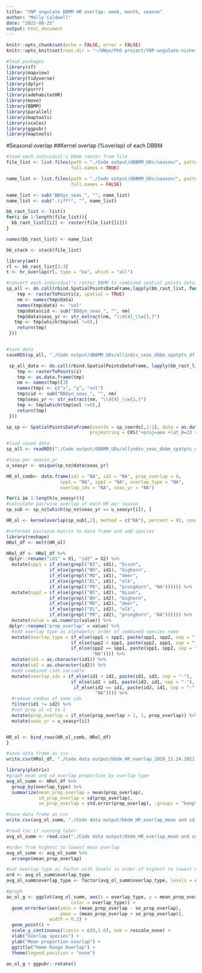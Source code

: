 ```yaml
---
title: "YNP ungulate BBMM HR overlap: week, month, season"
author: "Molly Caldwell"
date: "2022-08-25"
output: html_document
---
```


```r
knitr::opts_chunk$set(echo = FALSE, error = FALSE)
knitr::opts_knit$set(root.dir = "~/UWyo/PhD project/YNP-ungulate-niche-proj/")
```

```r
#load packages
library(sf)
library(mapview)
library(tidyverse)
library(dplyr)
library(purrr)
library(adehabitatHR)
library(move)
library(BBMM)
library(parallel)
library(maptools)
library(scales)
library(ggpubr)
library(maptools)
```

#Seasonal overlap
##Kernel overlap (%overlap) of each DBBM

```r
#load each individual's bbmm raster from file
file_list <- list.files(path = "./Code output/dBBMM_UDs/season/", pattern = ".tif$",
                        full.names = TRUE)

name_list <- list.files(path = "./Code output/dBBMM_UDs/season/", pattern = ".tif$",
                        full.names = FALSE)

name_list <- sub("BBdyn_seas_", "", name_list)
name_list <- sub(".tiff*", "", name_list)

bb_rast_list <- list()
for(i in 1:length(file_list)){
  bb_rast_list[[i]] <- raster(file_list[[i]])
}

names(bb_rast_list) <- name_list

bb_stack <- stack(file_list)

```

```r
library(amt)
rl <- bb_rast_list[1:3]
t <- hr_overlap(rl, type = "ba", which = "all")
```


```r
#convert each individual's raster BBMM to combined spatial points data frame
sp_all <- do.call(rbind.SpatialPointsDataFrame,lapply(bb_rast_list, function(z){
    tmp <- rasterToPoints(z, spatial = TRUE)
    nm <- names(tmp@data)
    names(tmp@data) <- "vol"
    tmp@data$cid <- sub("BBdyn_seas_", "", nm)
    tmp@data$seas_yr <- str_extract(nm, "\\d{4}_\\w{1,}")
   tmp <- tmp[which(tmp$vol !=0),]
    return(tmp)
 }))


#save data
saveRDS(sp_all, "./Code output/dBBMM_UDs/allindiv_seas_dbbm_spatpts_df.rds")
```

```r
 sp_all_data <- do.call(rbind.SpatialPointsDataFrame, lapply(bb_rast_list[1:10], function(z){
    tmp <- rasterToPoints(z)
    tmp <- as.data.frame(tmp)
    nm <- names(tmp)[3]
    names(tmp) <- c("x", "y", "vol")
    tmp$cid <- sub("BBdyn_seas_", "", nm)
    tmp$seas_yr <- str_extract(nm, "\\d{4}_\\w{1,}")
    tmp <- tmp[which(tmp$vol !=0),]
    return(tmp)
 }))

sp_sp <- SpatialPointsDataFrame(coords = sp_coords[,1:2], data = as.data.frame(sp_coords),
                               proj4string = CRS("+proj=aea +lat_0=23 +lon_0=-96 +lat_1=29.5 +lat_2=45.5 +x_0=0 +y_0=0 +ellps=GRS80 +units=m +no_defs"))
```


```r
#load saved data
sp_all <- readRDS("./Code output/dBBMM_UDs/allindiv_seas_dbbm_spatpts_df.rds")

#loop per season_yr
u_seasyr <- unique(sp_nz@data$seas_yr)

HR_ol_comb<- data.frame(id1 = "NA", id2 = "NA", prop_overlap = 0,
                    spp1 = "NA", spp2 = "NA", overlap_type = "NA",
                    overlap_ids = "NA", seas_yr = "NA")

for(i in 1:length(u_seasyr)){
#calculate pairwise overlap of each HR per season
sp_sub <- sp_nz[which(sp_nz$seas_yr == u_seasyr[i]), ]

HR_ol <- kerneloverlap(sp_sub[,2], method = c("BA"), percent = 95, conditional = FALSE)

#reformat pairwise matrix to data frame and add species
library(reshape)
HRol_df <- melt(HR_ol)

HRol_df <- HRol_df %>%
 dplyr::rename("id1" = X1, "id2" = X2) %>%
  mutate(spp1 = if_else(grepl("BI", id1), "bison",
                if_else(grepl("BH", id1), "bighorn",
                if_else(grepl("MD", id1), "deer",
                if_else(grepl("EL", id1), "elk",
                if_else(grepl("PR", id1), "pronghorn", "NA")))))) %>%
  mutate(spp2 = if_else(grepl("BI", id2), "bison",
                if_else(grepl("BH", id2), "bighorn",
                if_else(grepl("MD", id2), "deer",
                if_else(grepl("EL", id2), "elk",
                if_else(grepl("PR", id2), "pronghorn", "NA")))))) %>%
  mutate(value = as.numeric(value)) %>%
 dplyr::rename("prop_overlap" = value) %>%
  #add overlap type as alphabetic order of combined species name
  mutate(overlap_type = if_else(spp1 < spp2, paste(spp1, spp2, sep = "-"),
                        if_else(spp2 < spp1, paste(spp2, spp1, sep = "-"),
                        if_else(spp2 == spp1, paste(spp1, spp2, sep = "-"), 
                                "NA")))) %>%
  mutate(id1 = as.character(id1)) %>%
  mutate(id2 = as.character(id2)) %>%
  #add combined cids variable
  mutate(overlap_ids = if_else(id1 < id2, paste(id1, id2, sep = "-"),
                        if_else(id2 < id1, paste(id2, id1, sep = "-"),
                         if_else(id2 == id1, paste(id2, id1, sep = "-"), 
                                 "NA")))) %>%
  #remove combos of same ids
  filter(id1 != id2) %>%
  #set prop ol >1 to 1 
  mutate(prop_overlap = if_else(prop_overlap > 1, 1, prop_overlap)) %>%
  mutate(seas_yr = u_seasyr[i])


HR_ol <- bind_rows(HR_ol_comb, HRol_df)
}

#save data frame as csv
write.csv(HRol_df, "./Code data output/bbdm_HR_overlap_2020_11.24.2021.csv")
```


```r
library(plotrix)
#graph mean and sd overlap proportion by overlap type
avg_ol_summ <- HRol_df %>%
  group_by(overlap_type) %>%
  summarize(mean_prop_overlap = mean(prop_overlap), 
            sd_prop_overlap = sd(prop_overlap),
            se_prop_overlap = std.error(prop_overlap), .groups = "keep")

#save data frame as csv
write.csv(avg_ol_summ, "./Code data output/bbdm_HR_overlap_mean and sd_2020_11.24.2021.csv")

#read csv if running later
avg_ol_summ <- read.csv("./Code data output/bbdm_HR_overlap_mean and sd_2020_11.24.2021.csv")

#order from highest to lowest mean overlap
avg_ol_summ <- avg_ol_summ %>%
  arrange(mean_prop_overlap)

#set overlap type as factor with levels in order of highest to lowest mean overlap
ord <- avg_ol_summ$overlap_type
avg_ol_summ$overlap_type <- factor(avg_ol_summ$overlap_type, levels = ord)

#graph
av_ol_g <- ggplot(avg_ol_summ, aes(x = overlap_type, y = mean_prop_overlap, 
                        color = overlap_type)) +
  geom_errorbar(aes(ymin = (mean_prop_overlap - se_prop_overlap), 
                    ymax = (mean_prop_overlap + se_prop_overlap)),
                width = 0.2) +
  geom_point() +
  scale_y_continuous(limits = c(0,1.0), oob = rescale_none) +
  xlab("Overlap species") +
  ylab("Mean proportion overlap") +
  ggtitle("Home Range Overlap") +
  theme(legend.position = "none")

av_ol_g + ggpubr::rotate()
```